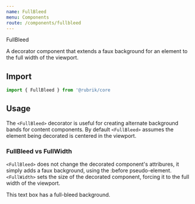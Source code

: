 ```yaml
---
name: FullBleed
menu: Components
route: /components/fullbleed
---
```



<head>FullBleed</head>

<lede>A decorator component that extends a faux background for an element to the full width of the viewport.</lede>  

## Import

```javascript
import { FullBleed } from '@rubrik/core
```

## Usage

The `<FullBleed>` decorator is useful for creating alternate background bands for content components. 
By default `<FullBleed>` assumes the element being decorated is centered in the viewport.

### FullBleed vs FullWidth
`<FullBleed>` does not change the decorated component's attribures, it simply adds a faux background, using the :before pseudo-element.
`<FullWidth>` sets the size of the decorated component, forcing it to the full width of the viewport. 

<Playground>
  <FullBleed>
    <Text
      variant="paragon"
      color="white.0"
      bg={'brand.primary'}
      p={4}
      mx="auto"
      maxWidth="50%"
    >
      This text box has a full-bleed background.
    </Text>
  </FullBleed>
</Playground>